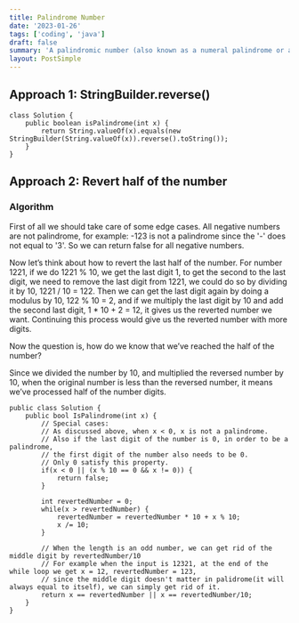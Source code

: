 ```yaml
---
title: Palindrome Number
date: '2023-01-26'
tags: ['coding', 'java']
draft: false
summary: 'A palindromic number (also known as a numeral palindrome or a numeric palindrome) is a number (such as 16461) that remains the same when its digits are reversed. In other words, it has reflectional symmetry across a vertical axis.'
layout: PostSimple
---
```


<TOCInline toc={props.toc} asDisclosure />

## Approach 1: StringBuilder.reverse()
```java:StringBuilder.reverse()
class Solution {
    public boolean isPalindrome(int x) {
        return String.valueOf(x).equals(new StringBuilder(String.valueOf(x)).reverse().toString());
    }
}
```

## Approach 2: Revert half of the number

### Algorithm

First of all we should take care of some edge cases. All negative numbers are not palindrome, for example: -123 is not a palindrome since the '-' does not equal to '3'. So we can return false for all negative numbers.

Now let’s think about how to revert the last half of the number. For number 1221, if we do 1221 % 10, we get the last digit 1, to get the second to the last digit, we need to remove the last digit from 1221, we could do so by dividing it by 10, 1221 / 10 = 122. Then we can get the last digit again by doing a modulus by 10, 122 % 10 = 2, and if we multiply the last digit by 10 and add the second last digit, 1 * 10 + 2 = 12, it gives us the reverted number we want. Continuing this process would give us the reverted number with more digits.

Now the question is, how do we know that we’ve reached the half of the number?

Since we divided the number by 10, and multiplied the reversed number by 10, when the original number is less than the reversed number, it means we’ve processed half of the number digits.

```java:Revert-half-of-the-number
public class Solution {
    public bool IsPalindrome(int x) {
        // Special cases:
        // As discussed above, when x < 0, x is not a palindrome.
        // Also if the last digit of the number is 0, in order to be a palindrome,
        // the first digit of the number also needs to be 0.
        // Only 0 satisfy this property.
        if(x < 0 || (x % 10 == 0 && x != 0)) {
            return false;
        }

        int revertedNumber = 0;
        while(x > revertedNumber) {
            revertedNumber = revertedNumber * 10 + x % 10;
            x /= 10;
        }

        // When the length is an odd number, we can get rid of the middle digit by revertedNumber/10
        // For example when the input is 12321, at the end of the while loop we get x = 12, revertedNumber = 123,
        // since the middle digit doesn't matter in palidrome(it will always equal to itself), we can simply get rid of it.
        return x == revertedNumber || x == revertedNumber/10;
    }
}
```